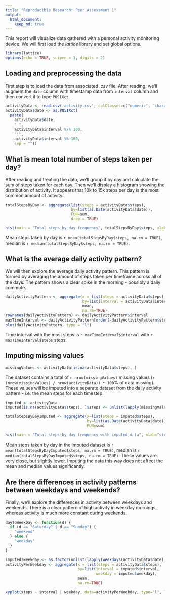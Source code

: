 ```yaml
---
title: "Reproducible Research: Peer Assessment 1"
output: 
  html_document:
    keep_md: true
---
```


This report will visualize data gathered with a personal activity monitoring device. We will first load the _lattice_ library and set global options.

``` r
library(lattice)
options(echo = TRUE, scipen = 1, digits = 2)
```

## Loading and preprocessing the data

First step is to load the data from associated _.csv_ file. After reading, we'll augment the `date` column with timestamp data from `interval` column and then convert it to type `POSIXct`.

``` r
activityData <- read.csv('activity.csv', colClasses=c("numeric", "character", "numeric"))
activityData$date <- as.POSIXct(
  paste(
    activityData$date, 
    " ", 
    activityData$interval %/% 100, 
    ":", 
    activityData$interval %% 100, 
    sep = ""))
```


## What is mean total number of steps taken per day?

After reading and treating the data, we'll group it by day and calculate the sum of steps taken for each day. Then we'll display a histogram showing the distribution of activity. It appears that 10k to 15k steps per day is the most common amount of activity.

``` r
totalStepsByDay <- aggregate(list(steps = activityData$steps), 
                             by=list(as.Date(activityData$date)), 
                             FUN=sum, 
                             drop = TRUE)

hist(main = "Total steps by day frequency", totalStepsByDay$steps, xlab="steps")
```

Mean steps taken by day is `r mean(totalStepsByDay$steps, na.rm = TRUE)`, median is `r median(totalStepsByDay$steps, na.rm = TRUE)`.

## What is the average daily activity pattern?

We will then explore the average daily activity pattern. This pattern is formed by averaging the amount of steps taken per timeframe across all of the days. The pattern shows a clear spike in the morning - possibly a daily commute.

``` r
dailyActivityPattern <- aggregate(x = list(steps = activityData$steps), 
                                  by=list(interval = activityData$interval), 
                                  mean, 
                                  na.rm=TRUE)
rownames(dailyActivityPattern) <- dailyActivityPattern$interval
maxTimeInterval <- dailyActivityPattern[order(-dailyActivityPattern$steps)[1], ]
plot(dailyActivityPattern, type = "l")
```

Time interval with the most steps is `r maxTimeInterval$interval` with `r maxTimeInterval$steps` steps.

## Imputing missing values

``` r
missingValues <- activityData[is.na(activityData$steps), ]
```

The dataset contains a total of `r nrow(missingValues)` missing values (`r (nrow(missingValues) / nrow(activityData)) * 100`% of data missing). These values will be imputed into a separate dataset from the daily activity pattern - i.e. the mean steps for each timestep.

``` r
imputed <- activityData
imputed[is.na(activityData$steps), ]$steps <- unlist(lapply(missingValues$interval, function(x) { dailyActivityPattern[as.character(x), ]$steps }))

totalStepsByDayImputed <- aggregate(x=list(steps = imputed$steps), 
                                    by=list(as.Date(activityData$date)), 
                                    FUN=sum)

hist(main = "Total steps by day frequency with imputed data", xlab="steps", totalStepsByDayImputed$steps)
```

Mean steps taken by day in the imputed dataset is `r mean(totalStepsByDayImputed$steps, na.rm = TRUE)`, median is `r median(totalStepsByDayImputed$steps, na.rm = TRUE)`. These values are very close, but slightly lower. Imputing the data this way does not affect the mean and median values significantly.

## Are there differences in activity patterns between weekdays and weekends?

Finally, we'll explore the differences in activity between weekdays and weekends. There is a clear pattern of high activity in weekday mornings, whereas activity is much more constant during weekends.

``` r
dayToWeekDay <- function(d) { 
  if (d == "Saturday" | d == "Sunday") { 
    "weekend"
  } else { 
    "weekday" 
  }
}

imputed$weekday <- as.factor(unlist(lapply(weekdays(activityData$date), dayToWeekDay)))
activityPerWeekday <- aggregate(x = list(steps = activityData$steps), 
                                by=list(interval = imputed$interval, 
                                        weekday = imputed$weekday), 
                                mean, 
                                na.rm=TRUE)

xyplot(steps ~ interval | weekday, data=activityPerWeekday, type="l", layout=c(1,2))
```